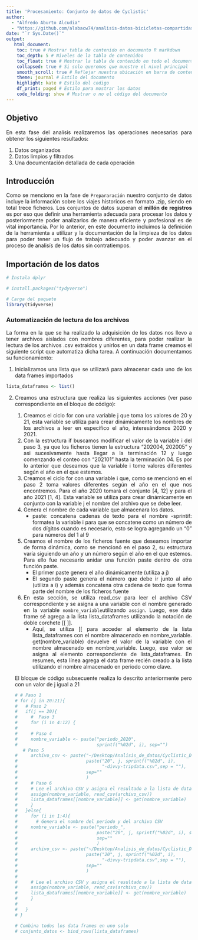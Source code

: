 ```yaml
---
title: 'Procesamiento: Conjunto de datos de Cyclistic'
author: 
  - "Alfredo Aburto Alcudia"
  - "https://github.com/alabacw74/analisis-datos-bicicletas-compartidas"
date: "`r Sys.Date()`"
output:
   html_document:
    toc: true # Mostrar tabla de contenido en documento R markdown
    toc_depth: 5 # Niveles de la tabla de contenidoo
    toc_float: true # Mostrar la tabla de contenido en todo el documento
    collapsed: true # Si solo queremos que muestre el nivel principal
    smooth_scroll: true # Reflejar nuestra ubicación en barra de contenido
    theme: journal # Estilo del documento
    highlight: kate # Estilo del codigo
    df_print: paged # Estilo para mostrar los datos
    code_folding: show # Mostrar o no el código del documento
---
```


<div style="text-align: justify;">

## Objetivo 

En esta fase del analísis realizaremos las operaciones necesarias para obtener
los siguientes resultados:

1. Datos organizados
2. Datos limpios y filtrados
3. Una documentación detallada de cada operación

## Introducción

Como se menciono en la fase de `Prepararación` nuestro conjunto de datos incluye
la información sobre los viajes historicos en formato .zip, siendo en total
trece ficheros. Los conjuntos de datos superan el **millón de registros** es 
por eso que definir una herramienta adecuada para procesar los datos y 
posteriormente poder analizarlos de manera eficiente y profesional es de vital
importancia. Por lo anterior, en este documento incluimos la definición de la
herramienta a utilizar y la documentación de la limpieza de los datos para 
poder tener un flujo de trabajo adecuado y poder avanzar en el proceso de
analisís de los datos sin contratiempos.

## Importación de los datos

```r
# Instala dplyr

# install.packages("tydyverse")

# Carga del paquete
library(tidyverse)
```

### Automatización de lectura de los archivos

La forma en la que se ha realizado la adquisición de los datos nos llevo a tener
archivos aislados con nombres diferentes, para poder realizar la lectura de los
archivos .csv extraidos y unirlos en un data frame creamos el siguiente script
que automatiza dicha tarea. A continuación documentamos su funcionamiento:

1. Inicializamos una lista que se utilizará para almacenar cada uno de los data
   frames importados
   
```r
lista_dataframes <- list()
```

2. Creamos una estructura que realiza las siguientes acciones (ver paso
   correspondiente en el bloque de código):
   
    1. Creamos el ciclo for con una variable j que toma los valores de 20 y 21,
       esta variable se utiliza para crear dinámicamente los nombres de los
       archivos a leer en específico el año, interesándonos 2020 y 2021.
    2. Con la estructura if buscamos modificar el valor de la variable i del
       paso 3, ya que los ficheros tienen la estructura "202004, 202005" y
       asi sucesivamente hasta llegar a la terminación 12 y luego comenzando
       el conteo con "202101" hasta la terminación 04. Es por lo anterior que
       deseamos que la variable i tome valores diferentes según el año en el
       que estemos.
    3. Creamos el ciclo for con una variable i que, como se mencionó en el paso
       2 toma valores diferentes según el año en el que nos encontremos. Para
       el año 2020 tomará el conjunto [4, 12] y para el año 2021 [1, 4]. Esta
       variable se utiliza para crear dinámicamente en conjunto con la variable
       j el nombre del archivo que se debe leer.
    4. Genera el nombre de cada variable que almacenara los datos.
          - paste: concatena cadenas de texto para el nombre
          -sprintif: formatea la variable i para que se concatene como un
                     número de dos dígitos cuando es necesario, esto se
                     logra agregando un "0" para números del 1 al 9
    5. Creamos el nombre de los ficheros fuente que deseamos importar de forma
       dinámica, como se mencionó en el paso 2, su estructura varía siguiendo
       un año y un número según el año en el que estemos. Para ello fue necesario
       anidar una función paste dentro de otra función paste.
          - El primer paste genera el año dinámicamente (utiliza a j)
          - El segundo paste genera el número que debe ir junto al año (utiliza
            a i) y además concatena otra cadena de texto que forma parte del
            nombre de los ficheros fuente
    6. En esta sección, se utiliza read_csv para leer el archivo CSV 
    correspondiente y se asigna a una variable con el nombre generado en 
    la variable `nombre_variable`utilizando `assign`. Luego, ese data frame sé 
    agrega a la lista lista_dataframes utilizando la notación de doble 
    corchete [[ ]].
        -  Aquí, se utiliza [[ para acceder al elemento de la lista 
           lista_dataframes con el nombre almacenado en nombre_variable. 
           get(nombre_variable) devuelve el valor de la variable con el nombre 
           almacenado en nombre_variable. Luego, ese valor se asigna al elemento 
           correspondiente de lista_dataframes. En resumen, esta línea 
           agrega el data frame recién creado a la lista utilizando el 
           nombre almacenado en periodo como clave.
           
    El bloque de código subsecuente realiza lo descrito anteriormente pero con
    un valor de j igual a 21
```r
# # Paso 1
# for (j in 20:21){
#   # Paso 2
#   if(j == 20){
#     #  Paso 3
#     for (i in 4:12) {
#     
#     # Paso 4
#     nombre_variable <- paste("periodo_2020",
#                              sprintf("%02d", i), sep="")
      # Paso 5
#     archivo_csv <- paste("~/Desktop/Analisis_de_datos/Cyclistic_Datasets/",
#                          paste("20", j, sprintf("%02d", i),
#                                "-divvy-tripdata.csv",sep = ""),
#                          sep=""
#                          )
#     # Paso 6
#     # Lee el archivo CSV y asigna el resultado a la lista de data frames
#     assign(nombre_variable, read_csv(archivo_csv))
#     lista_dataframes[[nombre_variable]] <- get(nombre_variable)
#     }
#   }else{
#     for (i in 1:4){
#       # Genera el nombre del periodo y del archivo CSV
#     nombre_variable <- paste("periodo_",
#                              paste("20", j, sprintf("%02d", i), sep=""),
#                              sep=""
#                              )
#     archivo_csv <- paste("~/Desktop/Analisis_de_datos/Cyclistic_Datasets/",
#                          paste("20", j, sprintf("%02d", i),
#                                "-divvy-tripdata.csv",sep = ""),
#                          sep=""
#                          )
#   
#     # Lee el archivo CSV y asigna el resultado a la lista de data frames
#     assign(nombre_variable, read_csv(archivo_csv))
#     lista_dataframes[[nombre_variable]] <- get(nombre_variable)
#     }
#       
#   }
# }
```
```r
# Combina todos los data frames en uno solo
# conjunto_datos <- bind_rows(lista_dataframes)
```

</div>